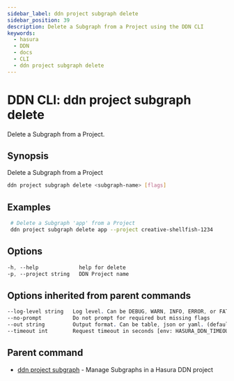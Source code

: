 ```yaml
---
sidebar_label: ddn project subgraph delete
sidebar_position: 39
description: Delete a Subgraph from a Project using the DDN CLI
keywords:
  - hasura
  - DDN
  - docs
  - CLI
  - ddn project subgraph delete
---
```


# DDN CLI: ddn project subgraph delete

Delete a Subgraph from a Project.

## Synopsis

Delete a Subgraph from a Project

```bash
ddn project subgraph delete <subgraph-name> [flags]
```

## Examples

```bash
 # Delete a Subgraph 'app' from a Project
 ddn project subgraph delete app --project creative-shellfish-1234
```

## Options

```sass
-h, --help             help for delete
-p, --project string   DDN Project name
```

## Options inherited from parent commands

```sass
--log-level string   Log level. Can be DEBUG, WARN, INFO, ERROR, or FATAL. (default "INFO")
--no-prompt          Do not prompt for required but missing flags
--out string         Output format. Can be table, json or yaml. (default "table")
--timeout int        Request timeout in seconds [env: HASURA_DDN_TIMEOUT] (default 100)
```

## Parent command

- [ddn project subgraph](/cli/commands/ddn_project_subgraph) - Manage Subgraphs in a Hasura DDN project
